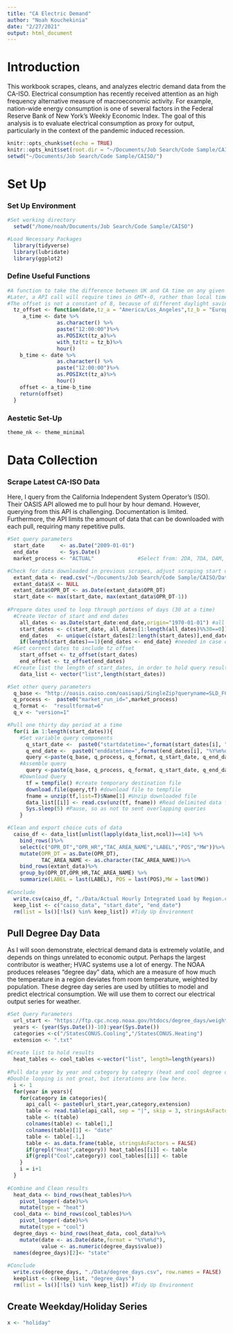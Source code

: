 ```yaml
---
title: "CA Electric Demand"
author: "Noah Kouchekinia"
date: "2/27/2021"
output: html_document
---
```

# Introduction
This workbook scrapes, cleans, and analyzes electric demand data from the CA-ISO. Electrical consumption has recently received attention as an high frequency alternative measure of macroeconomic activity. For example, nation-wide energy consumption is one of several factors in the Federal Reserve Bank of New York's Weekly Economic Index.  The goal of this analysis is to evaluate electrical consumption as proxy for output, particularly in the context of the pandemic induced recession. 
```r
knitr::opts_chunk$set(echo = TRUE)
knitr::opts_knit$set(root.dir = "~/Documents/Job Search/Code Sample/CAISO/")
setwd("~/Documents/Job Search/Code Sample/CAISO/")
```

# Set Up
### Set Up Environment
```r
#Set working directory
  setwd("/home/noah/Documents/Job Search/Code Sample/CAISO")

#Load Necessary Packages
  library(tidyverse)
  library(lubridate)
  library(ggplot2)
```

### Define Useful Functions
```r
#A function to take the difference between UK and CA time on any given day.
#Later, a API call will require times in GMT+-0, rather than local time. 
#The offset is not a constant of 8, because of different daylight saving schedules.
  tz_offset <- function(date,tz_a = "America/Los_Angeles",tz_b = "Europe/London"){
     a_time <- date %>%
                as.character() %>%
                paste("12:00:00")%>%
                as.POSIXct(tz_a)%>%
                with_tz(tz = tz_b)%>%
                hour()
    b_time <- date %>%
                as.character() %>%
                paste("12:00:00")%>%
                as.POSIXct(tz_a)%>%
                hour()
    offset <- a_time-b_time
    return(offset)
  }
```

### Aestetic Set-Up
```r
theme_nk <- theme_minimal
```

# Data Collection

### Scrape Latest CA-ISO Data

Here, I query from the California Independent System Operator's (ISO). Their OASIS API allowed me to pull hour by hour demand. However, querying from this API is challenging. Documentation is limited. Furthermore, the API limits the amount of data that can be downloaded with each pull, requiring many repetitive pulls. 

```r
#Set query parameters
  start_date     <- as.Date("2009-01-01")
  end_date       <- Sys.Date()
  market_process <- "ACTUAL"              #Select from: 2DA, 7DA, DAM, ACTUAL, RTM

#Check for data downloaded in previous scrapes, adjust scraping start date accordingly
  extant_data <- read.csv("~/Documents/Job Search/Code Sample/CAISO/Data/Actual Hourly Integrated Load by Region.csv") #CHANGE THIS TO RELATIVE PATH BEFORE PUB
  extant_data$X <- NULL
  extant_data$OPR_DT <- as.Date(extant_data$OPR_DT)
  start_date <- max(start_date, max(extant_data$OPR_DT-1))
    
#Prepare dates used to loop through portions of days (30 at a time)
  #Create Vector of start and end dates
    all_dates <- as.Date(start_date:end_date,origin="1970-01-01") #all dates desired
    start_dates <- c(start_date, all_dates[1:length(all_dates)%%30==0]) #start dates every 30 days
    end_dates   <- unique(c(start_dates[2:length(start_dates)],end_date)) #offset start dates to get end dates
    if(length(start_dates)==1){end_dates <- end_date} #needed in case of only one scraping period
  #Get correct dates to include tz offset 
    start_offset <- tz_offset(start_dates)
    end_offset <- tz_offset(end_dates)
  #Create list the length of start_dates, in order to hold query results  
    data_list <- vector("list",length(start_dates))

#Set other query parameters
  q_base <- "http://oasis.caiso.com/oasisapi/SingleZip?queryname=SLD_FCST"
  q_process <-  paste0("market_run_id=",market_process)
  q_format <-  "resultformat=6"
  q_v <- "version=1"

#Pull one thirty day period at a time
  for(i in 1:length(start_dates)){
    #Set variable query components
      q_start_date <-  paste0("startdatetime=",format(start_dates[i], "%Y%m%d"),"T0",start_offset[i],":00-0000")
      q_end_date <-  paste0("enddatetime=",format(end_dates[i], "%Y%m%d"),"T0", end_offset[i],":00-0000")
      query <-paste(q_base, q_process, q_format, q_start_date, q_end_date, q_v, sep="&") #Query URL for the OASIS API
    #Assemble query
      query <-paste(q_base, q_process, q_format, q_start_date, q_end_date, q_v, sep="&") #Query URL for the OASIS API
    #Download Query
      tf = tempfile() #create temporary destination file
      download.file(query,tf) #download file to tempfile
      fname = unzip(tf,list=T)$Name[1] #Unzip downloaded file
      data_list[[i]] <- read.csv(unz(tf, fname)) #Read delimited data from file
      Sys.sleep(5) #Pause, so as not to sent overlapping queries
    }

#Clean and export choice cuts of data
  caiso_df <- data_list[unlist(lapply(data_list,ncol))==14] %>%  
    bind_rows()%>%
    select(c("OPR_DT","OPR_HR","TAC_AREA_NAME","LABEL","POS","MW"))%>%
    mutate(OPR_DT = as.Date(OPR_DT),
           TAC_AREA_NAME <- as.character(TAC_AREA_NAME))%>%
    bind_rows(extant_data)%>%
    group_by(OPR_DT,OPR_HR,TAC_AREA_NAME) %>%
    summarize(LABEL = last(LABEL), POS = last(POS),MW = last(MW))
    
#Conclude
  write.csv(caiso_df, "./Data/Actual Hourly Integrated Load by Region.csv",row.names = FALSE) #Save Data
  keep_list <- c("caiso_data", "start_date", "end_date")
  rm(list = ls()[!ls() %in% keep_list]) #Tidy Up Environment
```

## Pull Degree Day Data

As I will soon demonstrate, electrical demand data is extremely volatile, and depends on things unrelated to economic output. Perhaps the largest contributor is weather; HVAC systems use a lot of energy. The NOAA produces releases "degree day" data, which are a measure of how much the temperature in a region deviates from room temperature, weighted by population. These degree day series are used by utilities to model and predict electrical consumption. We will use them to correct our electrical output series for weather. 

```r
#Set Query Parameters
  url_start <- "https://ftp.cpc.ncep.noaa.gov/htdocs/degree_days/weighted/daily_data/"
  years <- (year(Sys.Date())-10):year(Sys.Date())
  categories <-c("/StatesCONUS.Cooling","/StatesCONUS.Heating")
  extension <- ".txt"
  
#Create list to hold results
  heat_tables <- cool_tables <-vector("list", length=length(years))
  
#Pull data year by year and category by categry (heat and cool degree days) with loops
#Double looping is not great, but iterations are low here.
  i <- 1
  for(year in years){
    for(category in categories){
      api_call <- paste0(url_start,year,category,extension)
      table <- read.table(api_call, sep = "|", skip = 3, stringsAsFactors = FALSE)
      table <- t(table)
      colnames(table) <- table[1,]
      colnames(table)[1] <- "date"
      table <- table[-1,]
      table <- as.data.frame(table, stringsAsFactors = FALSE)
      if(grepl("Heat",category)) heat_tables[[i]] <- table
      if(grepl("Cool",category)) cool_tables[[i]] <- table
    }
    i = i+1
  }
  
#Combine and Clean results
  heat_data <- bind_rows(heat_tables)%>%
    pivot_longer(-date)%>%
    mutate(type = "heat")
  cool_data <- bind_rows(cool_tables)%>%
    pivot_longer(-date)%>%
    mutate(type = "cool")
  degree_days <- bind_rows(heat_data, cool_data)%>%
    mutate(date <- as.Date(date,format = "%Y%m%d"),
           value <- as.numeric(degree_days$value))
  names(degree_days)[2]<- "state"
  
#Conclude 
  write.csv(degree_days, "./Data/degree_days.csv", row.names = FALSE)
  keeplist <- c(keep_list, "degree_days")
  rm(list = ls()[!ls() %in% keep_list]) #Tidy Up Environment
```

## Create Weekday/Holiday Series

```r
x <- "holiday"
```

#
